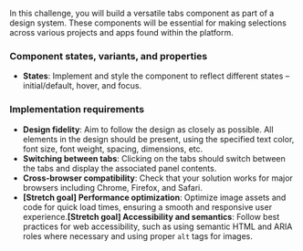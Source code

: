In this challenge, you will build a versatile tabs component as part of a design system. These components will be essential for making selections across various projects and apps found within the platform.

### Component states, variants, and properties

- **States**: Implement and style the component to reflect different states – initial/default, hover, and focus.

### Implementation requirements

- **Design fidelity**: Aim to follow the design as closely as possible. All elements in the design should be present, using the specified text color, font size, font weight, spacing, dimensions, etc.
- **Switching between tabs**: Clicking on the tabs should switch between the tabs and display the associated panel contents.
- **Cross-browser compatibility**: Check that your solution works for major browsers including Chrome, Firefox, and Safari.
- **[Stretch goal] Performance optimization**: Optimize image assets and code for quick load times, ensuring a smooth and responsive user experience.**[Stretch goal] Accessibility and semantics**: Follow best practices for web accessibility, such as using semantic HTML and ARIA roles where necessary and using proper `alt` tags for images.
